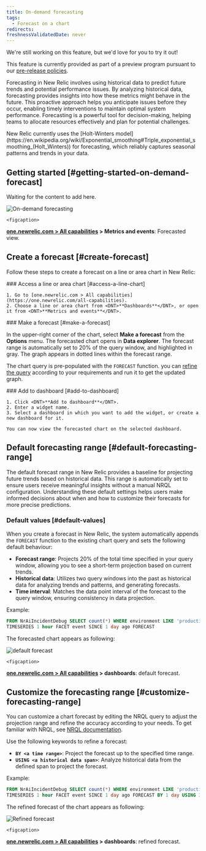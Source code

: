 ```yaml
---
title: On-demand forecasting
tags:
  - Forecast on a chart
redirects:
freshnessValidatedDate: never
---
```

<Callout title="preview">
  We're still working on this feature, but we'd love for you to try it out!

  This feature is currently provided as part of a preview program pursuant to our [pre-release policies](/docs/licenses/license-information/referenced-policies/new-relic-pre-release-policy).
</Callout>


Forecasting in New Relic involves using historical data to predict future trends and potential performance issues. 
By analyzing historical data, forecasting provides insights into how these metrics might behave in the future. 
This proactive approach helps you anticipate issues before they occur, enabling timely interventions to maintain optimal system performance. 
Forecasting is a powerful tool for decision-making, helping teams to allocate resources effectively and plan for potential challenges.

<Callout variant="tip">
  New Relic currently uses the [Holt-Winters model](https://en.wikipedia.org/wiki/Exponential_smoothing#Triple_exponential_smoothing_(Holt_Winters)) for forecasting, which reliably captures seasonal patterns and trends in your data.
</Callout>

## Getting started [#getting-started-on-demand-forecast]
Waiting for the content to add here.

   <img
     title="On-demand forecasting"
     alt="On-demand forecasting"
     src="/images/on-demand-forecast.webp"
   />

    <figcaption>
  <DNT>**[one.newrelic.com > All capabilities](https://one.newrelic.com/all-capabilities) > Metrics and events**</DNT>: Forecasted view.
</figcaption>

## Create a forecast [#create-forecast]
Follow these steps to create a forecast on a line or area chart in New Relic:

<Steps>

  <Step>
    ### Access a line or area chart [#access-a-line-chart]

    1. Go to [one.newrelic.com > All capabilities](https://one.newrelic.com/all-capabilities).
    2. Choose a line or area chart from <DNT>**Dashboards**</DNT>, or open it from <DNT>**Metrics and events**</DNT>.
  </Step>

  <Step>
    ### Make a forecast [#make-a-forecast]

  In the upper-right corner of the chart, select <DNT>**Make a forecast**</DNT> from the <DNT>**Options**</DNT> menu. 
  The forecasted chart opens in <DNT>**Data explorer**</DNT>. 
  The forecast range is automatically set to 20% of the query window, and highlighted in gray. The graph appears in dotted lines within the forecast range. 

  The chart query is pre-populated with the `FORECAST` function. you can [refine the query](/docs/nrql/nrql-syntax-clauses-functions/#sel-forecast) according to your requirements and run it to get the updated graph.

  </Step>

  <Step>
    ### Add to dashboard [#add-to-dashboard]

    1. Click <DNT>**Add to dashboard**</DNT>.
    2. Enter a widget name.
    3. Select a dashboard in which you want to add the widget, or create a new dashboard for it.

    You can now view the forecasted chart on the selected dashboard.

  </Step>
  
</Steps>

## Default forecasting range [#default-forecasting-range]
The default forecast range in New Relic provides a baseline for projecting future trends based on historical data. 
This range is automatically set to ensure users receive meaningful insights without a manual NRQL configuration. 
Understanding these default settings helps users make informed decisions about when and how to customize their forecasts for more precise predictions.

### Default values [#default-values]
When you create a forecast in New Relic, the system automatically appends the `FORECAST` function to the existing chart query and sets the following default behaviour:
* **Forecast range**: Projects 20% of the total time specified in your query window, allowing you to see a short-term projection based on current trends.
* **Historical data**: Utilizes two query windows into the past as historical data for analyzing trends and patterns, and generating forecasts.
* **Time interval**: Matches the data point interval of the forecast to the query window, ensuring consistency in data projection.

Example:

```sql
FROM NrAiIncidentDebug SELECT count(*) WHERE environment LIKE 'production'
TIMESERIES 1 hour FACET event SINCE 1 day ago FORECAST
```
The forecasted chart appears as following:

   <img
     title="default forecast"
     alt="default forecast"
     src="/images/on-demand-forecast-default.webp"
   />

    <figcaption>
  <DNT>**[one.newrelic.com > All capabilities](https://one.newrelic.com/all-capabilities) > dashboards**</DNT>: default forecast.

</figcaption>

## Customize the forecasting range [#customize-forecasting-range]
You can customize a chart forecast by editing the NRQL query to adjust the projection range and refine the accuracy according to your needs. 
To get familiar with NRQL, see [NRQL documentation](/docs/nrql/get-started/introduction-nrql-new-relics-query-language). 

Use the following keywords to refine a forecast:
* **`BY <a time range>`**: Project the forecast up to the specified time range.
* **`USING <a historical data span>`**: Analyze historical data from the defined span to project the forecast.

Example:

```sql
FROM NrAiIncidentDebug SELECT count(*) WHERE environment LIKE 'production'
TIMESERIES 1 hour FACET event SINCE 1 day ago FORECAST BY 1 day USING 30 days
```

The refined forecast of the chart appears as following:

   <img
     title="Refined forecast"
     alt="Refined forecast"
     src="/images/on-demand-forecast-refined.webp"
   />

    <figcaption>
  <DNT>**[one.newrelic.com > All capabilities](https://one.newrelic.com/all-capabilities) > dashboards**</DNT>: refined forecast.

</figcaption>
